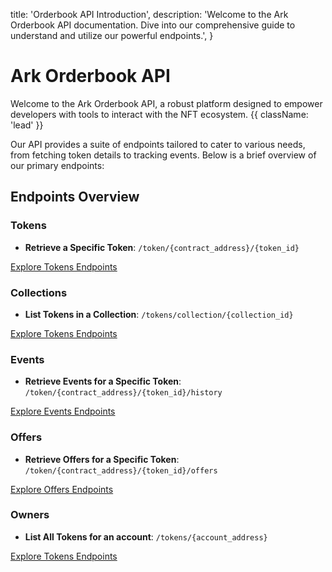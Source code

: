   title: 'Orderbook API Introduction',
  description:
    'Welcome to the Ark Orderbook API documentation. Dive into our comprehensive guide to understand and utilize our powerful endpoints.',
}

# Ark Orderbook API

Welcome to the Ark Orderbook API, a robust platform designed to empower developers with tools to interact with the NFT ecosystem. {{ className: 'lead' }}

Our API provides a suite of endpoints tailored to cater to various needs, from fetching token details to tracking events. Below is a brief overview of our primary endpoints:

## Endpoints Overview

### Tokens

- **Retrieve a Specific Token**: `/token/{contract_address}/{token_id}`

[Explore Tokens Endpoints](/orderbook-api/tokens)

### Collections

- **List Tokens in a Collection**: `/tokens/collection/{collection_id}`

[Explore Tokens Endpoints](/orderbook-api/tokens)

### Events

- **Retrieve Events for a Specific Token**: `/token/{contract_address}/{token_id}/history`

[Explore Events Endpoints](/orderbook-api/events)

### Offers

- **Retrieve Offers for a Specific Token**: `/token/{contract_address}/{token_id}/offers`

[Explore Offers Endpoints](/orderbook-api/offers)

### Owners

- **List All Tokens for an account**: `/tokens/{account_address}`

[Explore Tokens Endpoints](/orderbook-api/tokens)

